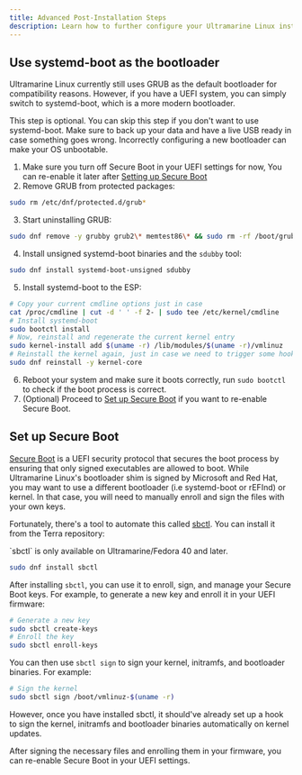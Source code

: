 ```yaml
---
title: Advanced Post-Installation Steps
description: Learn how to further configure your Ultramarine Linux installation.
---
```



## Use systemd-boot as the bootloader

Ultramarine Linux currently still uses GRUB as the default bootloader for compatibility reasons. However, if you have a UEFI system, you can simply switch to
systemd-boot, which is a more modern bootloader.

<Alert type="warning">
  This step is optional. You can skip this step if you don't want to use
  systemd-boot. Make sure to back up your data and have a live USB ready in case
  something goes wrong. Incorrectly configuring a new bootloader can make your
  OS unbootable.
</Alert>

1. Make sure you turn off Secure Boot in your UEFI settings for now, You can re-enable it later after [Setting up Secure Boot](#set-up-secure-boot)
2. Remove GRUB from protected packages:

```bash
sudo rm /etc/dnf/protected.d/grub*
```

3. Start uninstalling GRUB:

```bash
sudo dnf remove -y grubby grub2\* memtest86\* && sudo rm -rf /boot/grub2 && sudo rm -rf /boot/loader
```

4. Install unsigned systemd-boot binaries and the `sdubby` tool:

```bash
sudo dnf install systemd-boot-unsigned sdubby
```

5. Install systemd-boot to the ESP:

```bash
# Copy your current cmdline options just in case
cat /proc/cmdline | cut -d ' ' -f 2- | sudo tee /etc/kernel/cmdline
# Install systemd-boot
sudo bootctl install
# Now, reinstall and regenerate the current kernel entry
sudo kernel-install add $(uname -r) /lib/modules/$(uname -r)/vmlinuz
# Reinstall the kernel again, just in case we need to trigger some hooks
sudo dnf reinstall -y kernel-core
```

6. Reboot your system and make sure it boots correctly, run `sudo bootctl` to check if the boot process is correct.
7. (Optional) Proceed to [Set up Secure Boot](#set-up-secure-boot) if you want to re-enable Secure Boot.

## Set up Secure Boot

[Secure Boot] is a UEFI security protocol that secures the boot process by ensuring that
only signed executables are allowed to boot. While Ultramarine Linux's bootloader shim is signed by Microsoft and Red Hat,
you may want to use a different bootloader (i.e systemd-boot or rEFInd) or kernel. In that case, you will need to manually enroll
and sign the files with your own keys.

Fortunately, there's a tool to automate this called [sbctl]. You can install it from the Terra repository:

<Alert type="info">
  `sbctl` is only available on Ultramarine/Fedora 40 and later.
</Alert>

```bash
sudo dnf install sbctl
```

After installing `sbctl`, you can use it to enroll, sign, and manage your Secure Boot keys. For example, to generate a new key and enroll it in your UEFI firmware:

```bash
# Generate a new key
sudo sbctl create-keys
# Enroll the key
sudo sbctl enroll-keys
```

You can then use `sbctl sign` to sign your kernel, initramfs, and bootloader binaries. For example:

```bash
# Sign the kernel
sudo sbctl sign /boot/vmlinuz-$(uname -r)
```

However, once you have installed sbctl, it should've already set up a hook to sign the kernel, initramfs and bootloader binaries automatically on kernel updates.

After signing the necessary files and enrolling them in your firmware, you can re-enable Secure Boot in your UEFI settings.

[Secure Boot]: https://learn.microsoft.com/en-us/windows-hardware/design/device-experiences/oem-secure-boot
[sbctl]: https://github.com/Foxboron/sbctl
